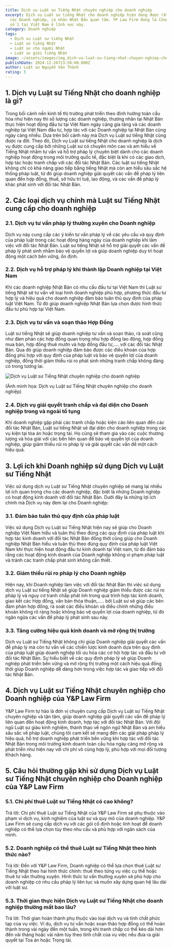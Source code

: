 ```yaml
---
title: Dịch vụ Luật sư Tiếng Nhật chuyên nghiệp cho doanh nghiệp
excerpt: Dịch vụ Luật sư tiếng Nhật cho doanh nghiệp hiện đang được rất nhiều
  các Doanh nghiệp, cá nhân Nhật Bản quan tâm. YP Law Firm đang là Công ty Luật
  số 1 tại Việt Nam ở lĩnh vực này.
category: Doanh nghiệp
tags:
  - Dịch vụ Luật sư tiếng Nhật
  - Luật sư tiếng Nhật
  - Luật sư cho người Nhật
  - Luật sư giỏi tiếng Nhật
image: ~/assets/images/img_dich-vu-luat-su-tieng-nhat-chuyen-nghiep-cho-doanh-nghiep.jpg
publishDate: 2024-12-26T23:58:00.000Z
author: Luật sư Nguyễn Văn Thành
rating: 5
---
```

## 1. Dịch vụ Luật sư Tiếng Nhật cho doanh nghiệp là gì?

Trong bối cảnh nền kinh tế thị trường phát triển theo định hướng toàn cầu hóa như hiện nay thì số lượng các doanh nghiệp, thương nhân tại Nhật Bản thực hiện hoạt động đầu tư tại Việt Nam ngày càng gia tăng và các doanh nghiệp tại Việt Nam đầu tư, hợp tác với các Doanh nghiệp tại Nhật Bản cũng ngày càng nhiều. Dựa trên bối cảnh này mà Dịch vụ Luật sư tiếng Nhật cũng được ra đời. Theo đó, Dịch vụ Luật sư tiếng Nhật cho doanh nghiệp là dịch vụ được cung cấp bởi những Luật sư có chuyên môn cao và am hiểu về Tiếng Nhật nhằm tư vấn và hỗ trợ pháp lý chuyên biệt dành cho các doanh nghiệp hoạt động trong môi trường quốc tế, đặc biệt là khi có các giao dịch, hợp tác hoặc tranh chấp với các đối tác Nhật Bản. Các luật sư tiếng Nhật không chỉ có khả năng giao tiếp bằng tiếng Nhật mà còn am hiểu sâu sắc hệ thống pháp luật, từ đó giúp doanh nghiệp giải quyết các vấn đề pháp lý liên quan đến hợp đồng, thuế, sở hữu trí tuệ, lao động, và các vấn đề pháp lý khác phát sinh với đối tác Nhật Bản.

## 2. Các loại dịch vụ chính mà Luật sư Tiếng Nhật cung cấp cho doanh nghiệp

### 2.1. Dịch vụ tư vấn pháp lý thường xuyên cho Doanh nghiệp

Dịch vụ này cung cấp các ý kiến tư vấn pháp lý về các yêu cầu và quy định của pháp luật trong các hoạt động hàng ngày của doanh nghiệp khi làm việc với đối tác Nhật Bản. Luật sư tiếng Nhật sẽ hỗ trợ giải quyết các vấn đề pháp lý phát sinh nhằm bảo vệ quyền lợi và giúp doanh nghiệp duy trì hoạt động một cách bền vững, ổn định.

### 2.2. Dịch vụ hỗ trợ pháp lý khi thành lập Doanh nghiệp tại Việt Nam

Khi các doanh nghiệp Nhật Bản có nhu cầu đầu tư tại Việt Nam thì Luật sư tiếng Nhật sẽ tư vấn về loại hình doanh nghiệp phù hợp, phương thức đầu tư hợp lý và hiệu quả cho doanh nghiệp đảm bảo tuân thủ quy định của pháp luật Việt Nam. Từ đó giúp doanh nghiệp Nhật Bản lựa chọn được hình thức đầu tư phù hợp tại Việt Nam.

### 2.3. Dịch vụ tư vấn và soạn thảo Hợp Đồng

Luật sư tiếng Nhật sẽ giúp doanh nghiệp tư vấn và soạn thảo, rà soát cũng như đàm phán các hợp đồng quan trọng như hợp đồng lao động, hợp đồng mua bán, hợp đồng thuê mướn và hợp đồng đầu tư,…. với các đối tác Nhật Bản. Qua đó giúp doanh nghiệp đảm bảo được các điều khoản của hợp đồng phù hợp với quy định của pháp luật và bảo vệ quyền lợi của doanh nghiệp, đồng thời giảm thiểu rủi ro phát sinh những tranh chấp không đáng có trong tương lai.

![Dịch vụ Luật sư Tiếng Nhật chuyên nghiệp cho doanh nghiệp](~/assets/images/dich-vu-luat-su-tieng-nhat-chuyen-nghiep-cho-doanh-nghiep.jpg "Dịch vụ Luật sư Tiếng Nhật chuyên nghiệp cho doanh nghiệp")

(Ảnh minh họa: Dịch vụ Luật sư Tiếng Nhật chuyên nghiệp cho doanh nghiệp)

### 2.4. Dịch vụ giải quyết tranh chấp và đại diện cho Doanh nghiệp trong và ngoài tố tụng

Khi doanh nghiệp gặp phải các tranh chấp hoặc kiện cáo liên quan đến các đối tác Nhật Bản, Luật sư tiếng Nhật sẽ đại diện cho doanh nghiệp trong các vụ kiện tại tòa án hoặc trọng tài. Họ cũng sẽ tham gia vào các cuộc thương lượng và hòa giải với các bên liên quan để bảo vệ quyền lợi của doanh nghiệp, giúp giảm thiểu rủi ro pháp lý và giải quyết các vấn đề một cách hiệu quả.

## 3. Lợi ích khi Doanh nghiệp sử dụng Dịch vụ Luật sư Tiếng Nhật

Việc sử dụng dịch vụ Luật sư Tiếng Nhật chuyên nghiệp sẽ mang lại nhiều lợi ích quan trọng cho các doanh nghiệp, đặc biệt là những Doanh nghiệp có hoạt động kinh doanh với đối tác Nhật Bản. Dưới đây là những lợi ích chính mà Dịch vụ này đem lại cho Doanh nghiệp:

### 3.1. Đảm bảo tuân thủ quy định của pháp luật

Việc sử dụng Dịch vụ Luật sư Tiếng Nhật hiện nay sẽ giúp cho Doanh nghiệp Việt Nam hiểu và tuân thủ theo đúng các quy định của pháp luật khi hợp tác kinh doanh với đối tác Nhật Bản đồng thời cũng giúp cho Doanh nghiệp Nhật Bản hiểu và tuân thủ theo đúng quy định của pháp luật Việt Nam khi thực hiện hoạt động đầu tư kinh doanh tại Việt nam, từ đó đảm bảo rằng các hoạt động kinh doanh của Doanh nghiệp không vi phạm pháp luật và tránh các tranh chấp phát sinh không cần thiết.

### 3.2. Giảm thiểu rủi ro pháp lý cho Doanh nghiệp

Hiện nay, khi Doanh nghiệp làm việc với đối tác Nhật Bản thì việc sử dụng dịch vụ Luật sư tiếng Nhật sẽ giúp Doanh nghiệp giảm thiểu được các rủi ro pháp lý và nguy cơ tranh chấp phát ính trong quá trình hợp tác kinh doanh, giao kết các Hợp đồng, văn bản thỏa thuận,….. bởi Luật sư sẽ giúp các bên đàm phán hợp đồng, rà soát các điều khoản và điều chỉnh những điều khoản không rõ ràng hoặc không bảo vệ quyền lợi của doanh nghiệp, từ đó ngăn ngừa các vấn đề pháp lý phát sinh sau này.

### 3.3. Tăng cường hiệu quả kinh doanh và mở rộng thị trường

Dịch vụ Luật sư Tiếng Nhật không chỉ giúp Doanh nghiệp giải quyết các vấn đề pháp lý mà còn tư vấn về các chiến lược kinh doanh dựa trên quy định của pháp luật giúp doanh nghiệp tối ưu hóa các cơ hội hợp tác và đầu tư với đối tác Nhật Bản. Sự hiểu biết về các quy định pháp lý sẽ giúp Doanh nghiệp phát triển bền vững và mở rộng thị trường một cách hiệu quả đồng thời giúp Doanh nghiệp dễ dàng hơn trong việc hợp tác và giao tiếp với đối tác Nhật Bản.

## 4. Dịch vụ Luật sư Tiếng Nhật chuyên nghiệp cho Doanh nghiệp của Y&P Law Firm

Y&P Law Firm tự hào là đơn vị chuyên cung cấp Dịch vụ Luật sư Tiếng Nhật chuyên nghiệp và tận tâm, giúp doanh nghiệp giải quyết các vấn đề pháp lý liên quan đến hoạt động kinh doanh, hợp tác với đối tác Nhật Bản. Với đội ngũ Luật sư giàu kinh nghiệm, thành thạo về ngôn ngữ Nhật Bản và am hiểu sâu sắc về pháp luật, chúng tôi cam kết sẽ mang đến các giải pháp pháp lý hiệu quả, hỗ trợ doanh nghiệp phát triển bền vững khi hợp tác với đối tác Nhật Bản trong môi trường kinh doanh toàn cầu hóa ngày càng mở rộng và phát triển như hiện nay với chi phí vô cùng hợp lý, phù hợp với mọi đối tượng Khách hàng.

## 5. Câu hỏi thường gặp khi sử dụng Dịch vụ Luật sư Tiếng Nhật chuyên nghiệp cho Doanh nghiệp của Y&P Law Firm

### 5.1. Chi phí thuê Luật sư Tiếng Nhật có cao không?

Trả lời: Chi phí thuê Luật sư Tiếng Nhật của Y&P Law Firm sẽ phụ thuộc vào phạm vi dịch vụ, kinh nghiệm của luật sư và quy mô của doanh nghiệp. Y&P Law Firm sẽ cung cấp dịch vụ với các gói cố định hoặc linh hoạt để doanh nghiệp có thể lựa chọn tùy theo nhu cầu và phù hợp với ngân sách của mình.

### 5.2. Doanh nghiệp có thể thuê Luật sư Tiếng Nhật theo hình thức nào?

Trả lời: Đến với Y&P Law Firm, Doanh nghiệp có thể lựa chọn thuê Luật sư Tiếng Nhật theo hai hình thức chính: thuê theo từng vụ việc cụ thể hoặc thuê tư vấn thường xuyên. Hình thức tư vấn thường xuyên sẽ phù hợp cho doanh nghiệp có nhu cầu pháp lý liên tục và muốn xây dựng quan hệ lâu dài với luật sư.

### 5.3. Thời gian thực hiện Dịch vụ Luật sư Tiếng Nhật cho doanh nghiệp thường mất bao lâu?

Trả lời: Thời gian hoàn thành phụ thuộc vào loại dịch vụ và tính chất phức tạp của vụ việc. Ví dụ, dịch vụ tư vấn hoặc soạn thảo hợp đồng có thể hoàn thành trong vài ngày đến một tuần, trong khi tranh chấp có thể kéo dài hơn đến vài tháng hoặc vài năm tùy theo tính chất của vụ việc nếu đưa ra giải quyết tại Tòa án hoặc Trọng tài.
